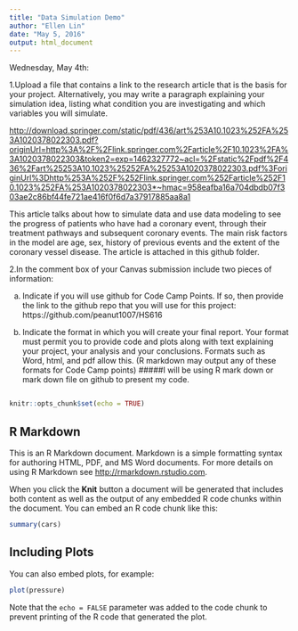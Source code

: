 ```yaml
---
title: "Data Simulation Demo"
author: "Ellen Lin"
date: "May 5, 2016"
output: html_document
---
```

Wednesday, May 4th:

1.Upload a file that contains a link to the research article that is the basis for your project. Alternatively, you may write a paragraph explaining your simulation idea, listing what condition you are investigating and which variables you will simulate.

<http://download.springer.com/static/pdf/436/art%253A10.1023%252FA%253A1020378022303.pdf?originUrl=http%3A%2F%2Flink.springer.com%2Farticle%2F10.1023%2FA%3A1020378022303&token2=exp=1462327772~acl=%2Fstatic%2Fpdf%2F436%2Fart%25253A10.1023%25252FA%25253A1020378022303.pdf%3ForiginUrl%3Dhttp%253A%252F%252Flink.springer.com%252Farticle%252F10.1023%252FA%253A1020378022303*~hmac=958eafba16a704dbdb07f303ae2c86bf44fe721ae416f0f6d7a37917885aa8a1>

This article talks about how to simulate data and use data modeling to see the progress of patients who have had a coronary event, through their treatment pathways and subsequent coronary events. The main risk factors in the model are age, sex, history of previous events and the extent of the coronary vessel disease. The article is attached in this github folder. 


2.In the comment box of your Canvas submission include two pieces of information:

a)	Indicate if you will use github for Code Camp Points. If so, then provide the link to the github repo that you will use for this project:
https://github.com/peanut1007/HS616

b)	Indicate the format in which you will create your final report. Your format must permit you to provide code and plots along with text explaining your project, your analysis and your conclusions. Formats such as Word, html, and pdf allow this. (R markdown may output any of these formats for Code Camp points)
#####I will be using R mark down or mark down file on github to present my code. 




```r

```

```r
knitr::opts_chunk$set(echo = TRUE)
```

## R Markdown

This is an R Markdown document. Markdown is a simple formatting syntax for authoring HTML, PDF, and MS Word documents. For more details on using R Markdown see <http://rmarkdown.rstudio.com>.

When you click the **Knit** button a document will be generated that includes both content as well as the output of any embedded R code chunks within the document. You can embed an R code chunk like this:

```r
summary(cars)
```

## Including Plots

You can also embed plots, for example:

```r
plot(pressure)
```

Note that the `echo = FALSE` parameter was added to the code chunk to prevent printing of the R code that generated the plot.
